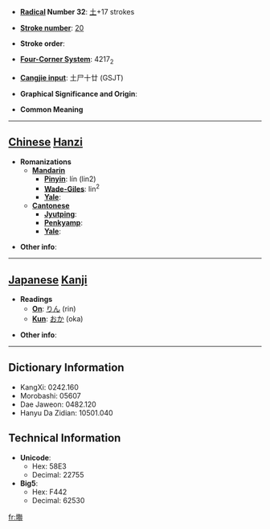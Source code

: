 * '''[[Wiktionary:Chinese radical index| Radical]] Number 32''': [[Wiktionary:Chinese radical index 土|土]]+17 strokes

* '''[[Wiktionary:Chinese total strokes index|Stroke number]]''': [[Wiktionary:Chinese total strokes index 20|20]]

* '''Stroke order''': 

* '''[[Wiktionary:Chinese four corner index|Four-Corner System]]''': 4217<sub>2</sub>

* '''[[Wiktionary:Chinese Cangjie index|Cangjie input]]''': 土尸十廿 (GSJT)

* '''Graphical Significance and Origin''': 

* '''Common Meaning'''

----

== [[Chinese]] [[Hanzi]] ==

* '''Romanizations'''
** '''[[Mandarin]]'''
*** '''[[Pinyin]]''': lín (lin2)
*** '''[[Wade-Giles]]''': lin<sup>2</sup>
*** '''[[Yale]]''': 
** '''[[Cantonese]]'''
*** '''[[Jyutping]]''':
*** '''[[Penkyamp]]''': 
*** '''[[Yale]]''': 

* '''Other info''': 

----

== [[Japanese]] [[Kanji]] ==

* '''Readings'''
** '''[[On]]''': [[りん]] (rin)
** '''[[Kun]]''': [[おか]] (oka)

* '''Other info''':  

----

== Dictionary Information ==

* KangXi: 0242.160
* Morobashi: 05607
* Dae Jaweon: 0482.120
* Hanyu Da Zidian: 10501.040

== Technical Information ==

* '''Unicode''':
** Hex: 58E3
** Decimal: 22755
* '''Big5''':
** Hex: F442
** Decimal: 62530

[[fr:壣]]